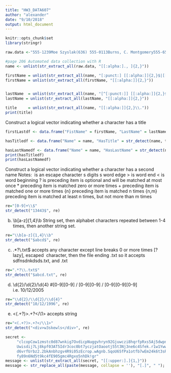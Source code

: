 ```yaml
---
title: "HW3_DATA607"
author: "alexander"
date: "9/10/2018"
output: html_document
---
```


```r
knitr::opts_chunk$set
library(stringr)
```



```r
raw.data <-"555-1239Moe Szyslak(636) 555-0113Burns, C. Montgomery555-6542Rev. Timothy Lovejoy555 8904Ned Flanders636-555-3226Simpson, Homer5553642Dr. Julius Hibbert"

#page 206 Automated data collection with R
name <- unlist(str_extract_all(raw.data, "[[:alpha:]., ]{2,}"))

firstName = unlist(str_extract_all(name, "[:punct:] [[:alpha:]]{2,}$|[[:alpha:]]{2,} "))
firstName = unlist(str_extract_all(firstName, "[[:alpha:]]{2,}"))


lastName  = unlist(str_extract_all(name, "[^[:punct:]] [[:alpha:]]{2,}$|[[:alpha:]]{2,}, "))
lastName = unlist(str_extract_all(lastName, "[[:alpha:]]{2,}"))

title     = unlist(str_extract_all(name, "[[:alpha:]]{2,}\\."))
print(title)

```
Construct a logical vector indicating whether a character has a title
```r
firstLastdf <- data.frame("FistName" = firstName, "LastName" = lastName, "Title" = title)

hasTitledf <- data.frame("Name" = name, "HasTitle" = str_detect(name, title))

hasLastNamedf <- data.frame("Name" = name, "HasLastName" = str_detect(name, lastName))
print(hasTitledf)
print(hasLastNamedf)
```
Construct a logical vector indicating whether a character has a second name
Notes:
\ is an escape character
\d is digits
\b is word edge
\> is word end
\< is word beginning
? is preceding item is optional and will be matched at most once
* preceding item is matched zero or more times
+ preceding item is matched one or more times
{n} preceding item is matched n times
{n,m} preceding item is matched at least n times, but not more than m times

```r
re="[0-9]+\\$"
str_detect("13443$", re)
```
(b) \\b[a-z]{1,4}\\b
String set, then alphabet characters repeated between 1-4 times, then another string set.
```r
re="\\b[a-z]{1,4}\\b"
str_detect("$abcd$", re)
```

(c) .*?\\.txt$
accepts any character except line breaks 0 or more times [? lazy], escaped \ character, then the file ending .txt
so it accepts sdfnsdnkdsds.txt, and .txt
```r
re=".*?\\.txt$"
str_detect("$abcd.txt", re)
```
(d) \\d{2}/\\d{2}/\\d{4}
#[0-9][0-9] / [0-9][0-9] / [0-9][0-9][0-9] i.e. 10/12/2005

```r
re="\\d{2}/\\d{2}/\\d{4}"
str_detect("10/12/1996", re)
```
(e) <(.+?)>.+?</\\1>
accepts <start>string</end>
```r
re="<(.+?)>.+?</\\1>"
str_detect("<div>w3skewls</div>", re)
```

```r
secret <- 
     "clcopCow1zmstc0d87wnkig7OvdicpNuggvhryn92Gjuwczi8hqrfpRxs5Aj5dwpn0Tanwo
     Uwisdij7Lj8kpf03AT5Idr3coc0bt7yczjatOaootj55t3Nj3ne6c4Sfek.r1w1YwwojigO
     d6vrfUrbz2.2bkAnbhzgv4R9i05zEcrop.wAgnb.SqoU65fPa1otfb7wEm24k6t3sR9zqe5
     fy89n6Nd5t9kc4fE905gmc4Rgxo5nhDk!gr"
message <- unlist(str_extract_all(secret, "[[:upper:].]{1,}"))
message <- str_replace_all(paste(message, collapse = ''), "[.]", " "); message
```
